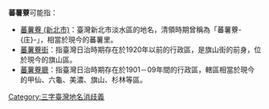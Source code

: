'''蕃薯藔'''可能指：

*[[蕃薯藔_(新北市)|蕃薯藔 (新北市)]]：臺灣新北市淡水區的地名，清領時期曾稱為「蕃薯藔-{庄}-」，相當於現今的蕃薯里。
*[[蕃薯藔街|蕃薯藔街]]：指臺灣日治時期存在於1920年以前的行政區，是旗山街的前身，位於現今的旗山區。
*[[蕃薯藔廳|蕃薯藔廳]]：指臺灣日治時期存在於1901－09年間的行政區，轄區相當於現今的甲仙、六龜、美濃、旗山、杉林等區。

{{消歧义|F蕃|Cat=三字地名消歧义}}

[[Category:三字臺灣地名消歧義|Category:三字臺灣地名消歧義]]